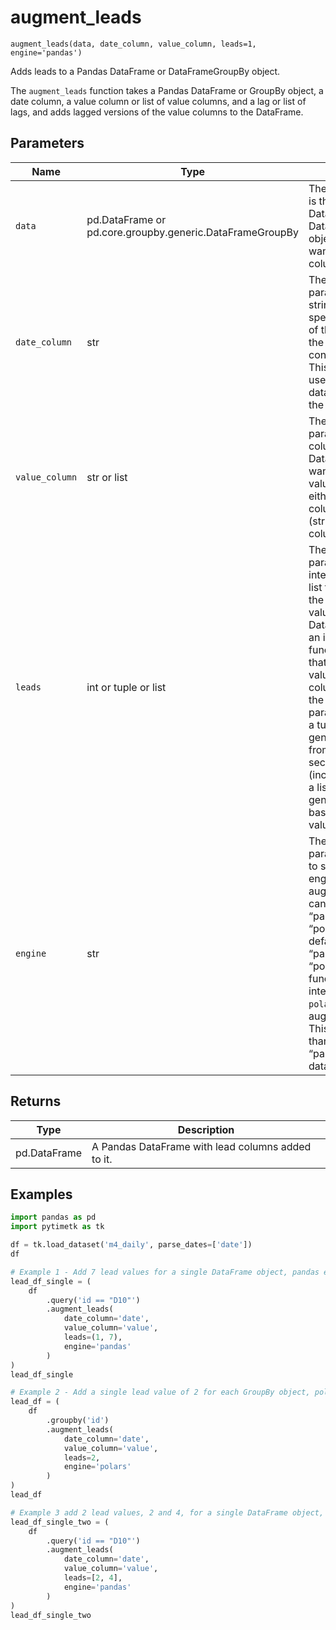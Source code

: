 # augment_leads { #pytimetk.augment_leads }

`augment_leads(data, date_column, value_column, leads=1, engine='pandas')`

Adds leads to a Pandas DataFrame or DataFrameGroupBy object.

The `augment_leads` function takes a Pandas DataFrame or GroupBy object, a 
date column, a value column or list of value columns, and a lag or list of 
lags, and adds lagged versions of the value columns to the DataFrame.

## Parameters

| Name           | Type                                                     | Description                                                                                                                                                                                                                                                                                                                                                                                                                                 | Default    |
|----------------|----------------------------------------------------------|---------------------------------------------------------------------------------------------------------------------------------------------------------------------------------------------------------------------------------------------------------------------------------------------------------------------------------------------------------------------------------------------------------------------------------------------|------------|
| `data`         | pd.DataFrame or pd.core.groupby.generic.DataFrameGroupBy | The `data` parameter is the input DataFrame or DataFrameGroupBy object  that you want to add lagged columns to.                                                                                                                                                                                                                                                                                                                             | _required_ |
| `date_column`  | str                                                      | The `date_column` parameter is a string that specifies the name of the  column in the DataFrame that contains the dates. This column will be  used to sort the data before adding the lagged values.                                                                                                                                                                                                                                        | _required_ |
| `value_column` | str or list                                              | The `value_column` parameter is the column(s) in the DataFrame that you  want to add lagged values for. It can be either a single column name  (string) or a list of column names.                                                                                                                                                                                                                                                          | _required_ |
| `leads`        | int or tuple or list                                     | The `leads` parameter is an integer, tuple, or list that specifies the  number of lead values to add to the DataFrame.   - If it is an integer, the function will add that number of lead values    for each column specified in the `value_column` parameter.   - If it is a tuple, it will generate leads from the first to the second    value (inclusive).   - If it is a list, it will generate leads based on the values in the list. | `1`        |
| `engine`       | str                                                      | The `engine` parameter is used to specify the engine to use for  augmenting lags. It can be either "pandas" or "polars".   - The default value is "pandas".  - When "polars", the function will internally use the `polars` library    for augmenting lags. This can be faster than using "pandas" for large datasets.                                                                                                                      | `'pandas'` |

## Returns

| Type         | Description                                       |
|--------------|---------------------------------------------------|
| pd.DataFrame | A Pandas DataFrame with lead columns added to it. |

## Examples

```python
import pandas as pd
import pytimetk as tk

df = tk.load_dataset('m4_daily', parse_dates=['date'])
df
```

```python
# Example 1 - Add 7 lead values for a single DataFrame object, pandas engine
lead_df_single = (
    df 
        .query('id == "D10"')
        .augment_leads(
            date_column='date',
            value_column='value',
            leads=(1, 7),
            engine='pandas'
        )
)
lead_df_single

# Example 2 - Add a single lead value of 2 for each GroupBy object, polars engine
lead_df = (
    df 
        .groupby('id')
        .augment_leads(
            date_column='date',
            value_column='value',
            leads=2,
            engine='polars'
        )
)
lead_df
```

```python
# Example 3 add 2 lead values, 2 and 4, for a single DataFrame object, pandas engine
lead_df_single_two = (
    df 
        .query('id == "D10"')
        .augment_leads(
            date_column='date',
            value_column='value',
            leads=[2, 4],
            engine='pandas'
        )
)
lead_df_single_two
```